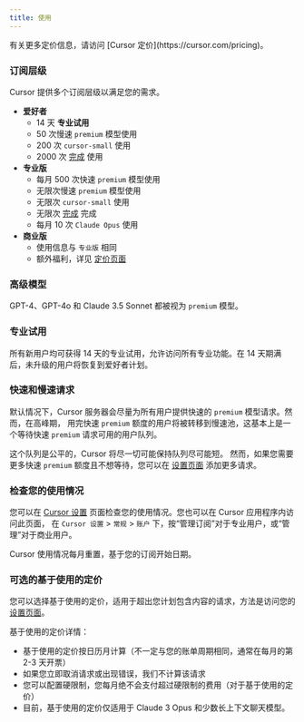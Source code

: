 ---
title: 使用
---

<Info>
  有关更多定价信息，请访问 [Cursor 定价](https://cursor.com/pricing)。
</Info>

### 订阅层级

Cursor 提供多个订阅层级以满足您的需求。

- **爱好者**
  - 14 天 **专业试用**
  - 50 次慢速 `premium` 模型使用
  - 200 次 `cursor-small` 使用
  - 2000 次 [完成](/tab/overview) 使用
- **专业版**
  - 每月 500 次快速 `premium` 模型使用
  - 无限次慢速 `premium` 模型使用
  - 无限次 `cursor-small` 使用
  - 无限次 [完成](/tab/overview) 完成
  - 每月 10 次 `Claude Opus` 使用
- **商业版**
  - 使用信息与 `专业版` 相同
  - 额外福利，详见 [定价页面](https://cursor.com/pricing)

### 高级模型

GPT-4、GPT-4o 和 Claude 3.5 Sonnet 都被视为 `premium` 模型。

### 专业试用

所有新用户均可获得 14 天的专业试用，允许访问所有专业功能。在 14 天期满后，未升级的用户将恢复到爱好者计划。

### 快速和慢速请求

默认情况下，Cursor 服务器会尽量为所有用户提供快速的 `premium` 模型请求。然而，在高峰期，
用完快速 `premium` 额度的用户将被转移到慢速池，这基本上是一个等待快速 `premium` 请求可用的用户队列。

这个队列是公平的，Cursor 将尽一切可能保持队列尽可能短。
然而，如果您需要更多快速 `premium` 额度且不想等待，您可以在 [设置页面](https://cursor.com/settings) 添加更多请求。

### 检查您的使用情况

您可以在 [Cursor 设置](https://cursor.com/settings) 页面检查您的使用情况。您也可以在 Cursor 应用程序内访问此页面，
在 `Cursor 设置` > `常规` > `账户` 下，按“管理订阅”对于专业用户，或“管理”对于商业用户。

Cursor 使用情况每月重置，基于您的订阅开始日期。

### 可选的基于使用的定价

您可以选择基于使用的定价，适用于超出您计划包含内容的请求，方法是访问您的 [设置页面](https://cursor.com/settings)。

基于使用的定价详情：

- 基于使用的定价按日历月计算（不一定与您的账单周期相同，通常在每月的第 2-3 天开票）
- 如果您立即取消请求或出现错误，我们不计算该请求
- 您可以配置硬限制，您每月绝不会支付超过硬限制的费用（对于基于使用的定价）
- 目前，基于使用的定价仅适用于 Claude 3 Opus 和少数长上下文聊天模型。

